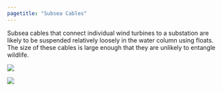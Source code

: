 ```yaml
---
pagetitle: "Subsea Cables"
---
```


::: {.grid}
::::: {.g-col-12}
::::::: {#cable-info}
Subsea cables that connect individual wind turbines to a substation are likely to be suspended relatively loosely in the water column using floats. The size of these cables is large enough that they are unlikely to entangle wildlife.
:::::::
:::::
::::: {.g-col-5}
::::::: {#cross-section}
![](../../images/infographic/cable-cross-section.jpg)
:::::::
:::::
::::: {.g-col-5}
::::::: {#balmoral}
![](../../images/infographic/balmoral.jpg)
:::::::
:::::
:::
